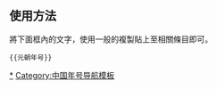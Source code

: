 {{Navbox
|bodyclass = hlist hlist-pipe
|name=元朝年号
|title=[[中国年号列表|元朝年号]]
|group1= [[元朝]]
|list1= {{nowrap begin}}[[中統 (年號)|中統]]{{to}}[[至元 (元世祖)|至元]]{{to}}[[元贞]]{{to}}[[大德 (元朝)|大德]]{{to}}[[至大]]{{to}}[[皇庆]]{{to}}[[延祐]]{{to}}[[至治 (元朝)|至治]]{{to}}[[泰定 (元朝)|泰定]]{{to}}[[致和]]{{to}}[[天顺 (元朝)|天顺]]{{to}}[[天历 (元朝)|天历]]{{to}}[[至顺]]{{to}}[[元统]]{{to}}[[至元 (元顺帝)|至元]]{{to}}[[至正]]{{nowrap end}}

{{Navbox|child
|group1 =北元
|list1 ={{nowrap begin}}[[宣光 (北元)|宣光]]{{to}}[[天元 (北元)|天元]]{{nowrap end}}
}}

|group2 = 起事年号
|list2 = [[萬乘]]、[[昌泰 (陳吊眼)|昌泰]]、[[延康 (林桂方)|延康]]、{{box|[[祥兴]]}}<sup>（南宋）</sup>、[[安定 (楊鎮龍)|安定]]、[[正治 (陳空崖)|正治]]、[[赤符]]

{{Navbox|child
|group1 = [[宋 (徐壽輝)|徐宋]]
|list1 ={{nowrap begin}}[[治平 (徐寿辉)|治平]]{{to}}[[太平 (徐寿辉)|太平]]{{to}}[[天启 (徐寿辉)|天启]]{{to}}[[天定 (徐寿辉)|天定]]{{nowrap end}}

|group2 = [[張士誠|张周]]
|list2 =[[天佑]]

|group3 = [[宋 (韓林兒)|韩宋]]
|list3 =[[龍鳳 (韓林兒)|龙凤]]

|group4 = [[陳漢]]
|list4 ={{nowrap begin}}[[大义]]{{to}}[[德壽 (陳理)|德寿]]{{nowrap end}}

|group5 = [[明夏]]
|list5 ={{nowrap begin}}{{box|[[天启 (徐寿辉)|天啟]]}}<sup>（徐宋）{{to}}[[天统 (明玉珍)|天统]]{{to}}[[开熙]]{{nowrap end}}
}}

|below = {{中国年号}}
}}
</center><noinclude>

==使用方法==
將下面框內的文字，使用一般的複製貼上至相關條目即可。
<pre>{{元朝年号}}</pre>

[[Category:元朝年号|*]]
[[Category:中国年号导航模板]]
</noinclude>